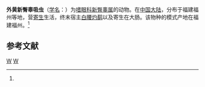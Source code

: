 {{Speciesbox
| taxon = Neopygorchis exvitellina
| binomial_authority = (Tang et Tang, 1979)<ref name='id10205'>{{cite web| url =http://www.bioinfo.cn/db05/BjdwSpecies.php?action=view&id=10205| title =外黄新臀睾吸虫| work =《中国动物物种编目数据库》| publisher =中国科学院微生物研究所| author =中国科学院动物研究所| accessdate =2009-04-16| deadurl =yes| archiveurl =https://web.archive.org/web/20160305001807/http://www.bioinfo.cn/db05/BjdwSpecies.php?action=view&id=10205| archivedate =2016-03-05}}</ref>
}}

'''外黄新臀睾吸虫'''（[[学名|学名]]：{{lang|la|''Neopygorchis exvitellina''}}）为[[嗜眼科|嗜眼科]][[新臀睾属|新臀睾属]]的动物。在[[中国大陆|中国大陆]]，分布于福建福州等地，营[[寄生|寄生]]生活，终末宿主[[白腰灼鹬|白腰灼鹬]]以及寄生在大肠。该物种的模式产地在福建福州。<ref name='id10205'/>

== 参考文献 ==
{{reflist}}

{{吸虫小作品}}

{{taxonbar}}
[[Category:_1979年描述的动物|W]]
[[Category:新臀睾属|W]]